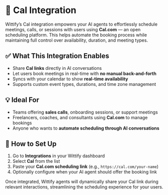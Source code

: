 # 📅 Cal Integration

Wittify’s Cal integration empowers your AI agents to effortlessly schedule meetings, calls, or sessions with users using **Cal.com** — an open scheduling platform. This helps automate the booking process while maintaining full control over availability, duration, and meeting types.

## ✅ What This Integration Enables

- Share **Cal links** directly in AI conversations  
- Let users book meetings in real-time with **no manual back-and-forth**  
- Syncs with your calendar to show **real-time availability**  
- Supports custom event types, durations, and time zone management

## 💡 Ideal For

- Teams offering **sales calls**, onboarding sessions, or support meetings  
- Freelancers, coaches, and consultants using **Cal.com** to manage bookings  
- Anyone who wants to **automate scheduling through AI conversations**

## 🔧 How to Set Up

1. Go to **Integrations** in your Wittify dashboard  
2. Select **Cal** from the list  
3. Paste your **Cal.com scheduling link** (e.g., `https://cal.com/your-name`)  
4. Optionally configure when your AI agent should offer the booking link  

Once integrated, Wittify agents will dynamically share your Cal link during relevant interactions, streamlining the scheduling experience for your users.
